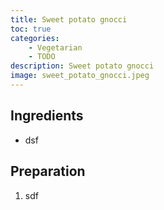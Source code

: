 ```yaml
---
title: Sweet potato gnocci
toc: true
categories: 
    - Vegetarian
    - TODO
description: Sweet potato gnocci
image: sweet_potato_gnocci.jpeg
---
```

## Ingredients

- dsf

## Preparation

1. sdf
